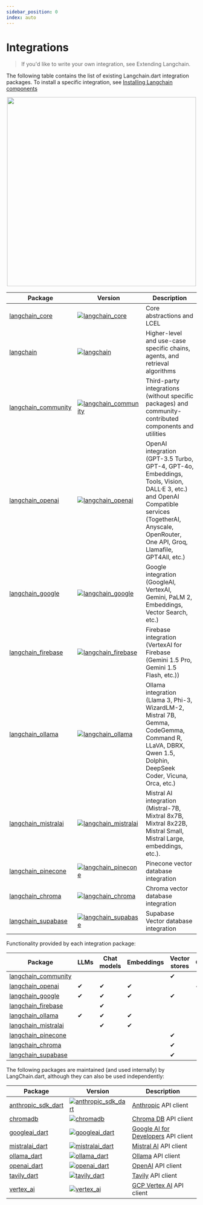 ```yaml
---
sidebar_position: 0
index: auto
---
```

# Integrations

> If you'd like to write your own integration, see Extending Langchain.

The following table contains the list of existing Langchain.dart integration packages. To install a specific integration, see [Installing Langchain components](/docs/03-how_to/01-installation.md)


<p align="center">
    <img src="https://raw.githubusercontent.com/davidmigloz/langchain_dart/main/docs/img/langchain_packages.png" width="500"></img>
</p>

| Package                                                             | Version                                                                                                                      | Description                                                                                                                                                                                             |
|---------------------------------------------------------------------|------------------------------------------------------------------------------------------------------------------------------|---------------------------------------------------------------------------------------------------------------------------------------------------------------------------------------------------------|
| [langchain_core](https://pub.dev/packages/langchain_core)           | [![langchain_core](https://img.shields.io/pub/v/langchain_core.svg)](https://pub.dev/packages/langchain_core)                | Core abstractions and LCEL                                                                                                                                                                              |
| [langchain](https://pub.dev/packages/langchain)                     | [![langchain](https://img.shields.io/pub/v/langchain.svg)](https://pub.dev/packages/langchain)                               | Higher-level and use-case specific chains, agents, and retrieval algorithms                                                                                                                             |
| [langchain_community](https://pub.dev/packages/langchain_community) | [![langchain_community](https://img.shields.io/pub/v/langchain_community.svg)](https://pub.dev/packages/langchain_community) | Third-party integrations (without specific packages) and community-contributed components and utilities                                                                                                 |
| [langchain_openai](https://pub.dev/packages/langchain_openai)       | [![langchain_openai](https://img.shields.io/pub/v/langchain_openai.svg)](https://pub.dev/packages/langchain_openai)          | OpenAI integration (GPT-3.5 Turbo, GPT-4, GPT-4o, Embeddings, Tools, Vision, DALL·E 3, etc.) and OpenAI Compatible services (TogetherAI, Anyscale, OpenRouter, One API, Groq, Llamafile, GPT4All, etc.) |
| [langchain_google](https://pub.dev/packages/langchain_google)       | [![langchain_google](https://img.shields.io/pub/v/langchain_google.svg)](https://pub.dev/packages/langchain_google)          | Google integration (GoogleAI, VertexAI, Gemini, PaLM 2, Embeddings, Vector Search, etc.)                                                                                                                |
| [langchain_firebase](https://pub.dev/packages/langchain_firebase)   | [![langchain_firebase](https://img.shields.io/pub/v/langchain_firebase.svg)](https://pub.dev/packages/langchain_firebase)    | Firebase integration (VertexAI for Firebase (Gemini 1.5 Pro, Gemini 1.5 Flash, etc.))                                                                                                                   |
| [langchain_ollama](https://pub.dev/packages/langchain_ollama)       | [![langchain_ollama](https://img.shields.io/pub/v/langchain_ollama.svg)](https://pub.dev/packages/langchain_ollama)          | Ollama integration (Llama 3, Phi-3, WizardLM-2, Mistral 7B, Gemma, CodeGemma, Command R, LLaVA, DBRX, Qwen 1.5, Dolphin, DeepSeek Coder, Vicuna, Orca, etc.)                                            |
| [langchain_mistralai](https://pub.dev/packages/langchain_mistralai) | [![langchain_mistralai](https://img.shields.io/pub/v/langchain_mistralai.svg)](https://pub.dev/packages/langchain_mistralai) | Mistral AI integration (Mistral-7B, Mixtral 8x7B, Mixtral 8x22B, Mistral Small, Mistral Large, embeddings, etc.).                                                                                       |
| [langchain_pinecone](https://pub.dev/packages/langchain_pinecone)   | [![langchain_pinecone](https://img.shields.io/pub/v/langchain_pinecone.svg)](https://pub.dev/packages/langchain_pinecone)    | Pinecone vector database integration                                                                                                                                                                    |
| [langchain_chroma](https://pub.dev/packages/langchain_chroma)       | [![langchain_chroma](https://img.shields.io/pub/v/langchain_chroma.svg)](https://pub.dev/packages/langchain_chroma)          | Chroma vector database integration                                                                                                                                                                      |
| [langchain_supabase](https://pub.dev/packages/langchain_supabase)   | [![langchain_supabase](https://img.shields.io/pub/v/langchain_supabase.svg)](https://pub.dev/packages/langchain_supabase)    | Supabase Vector database integration                                                                                                                                                                    |

Functionality provided by each integration package:

| Package                                                             | LLMs | Chat models | Embeddings | Vector stores | Chains | Agents | Tools |
|---------------------------------------------------------------------|------|-------------|------------|---------------|--------|--------|-------|
| [langchain_community](https://pub.dev/packages/langchain_community) |      |             |            | ✔             |        |        | ✔     |
| [langchain_openai](https://pub.dev/packages/langchain_openai)       | ✔    | ✔           | ✔          |               | ✔      | ✔      | ✔     |
| [langchain_google](https://pub.dev/packages/langchain_google)       | ✔    | ✔           | ✔          | ✔             |        |        |       |
| [langchain_firebase](https://pub.dev/packages/langchain_firebase)   |      | ✔           |            |               |        |        |       |
| [langchain_ollama](https://pub.dev/packages/langchain_ollama)       | ✔    | ✔           | ✔          |               |        |        |       |
| [langchain_mistralai](https://pub.dev/packages/langchain_mistralai) |      | ✔           | ✔          |               |        |        |       |
| [langchain_pinecone](https://pub.dev/packages/langchain_pinecone)   |      |             |            | ✔             |        |        |       |
| [langchain_chroma](https://pub.dev/packages/langchain_chroma)       |      |             |            | ✔             |        |        |       |
| [langchain_supabase](https://pub.dev/packages/langchain_supabase)   |      |             |            | ✔             |        |        |       |

The following packages are maintained (and used internally) by LangChain.dart, although they can also be used independently:

| Package                                                           | Version                                                                                                                   | Description                                                         | 
|-------------------------------------------------------------------|---------------------------------------------------------------------------------------------------------------------------|---------------------------------------------------------------------|
| [anthropic_sdk_dart](https://pub.dev/packages/anthropic_sdk_dart) | [![anthropic_sdk_dart](https://img.shields.io/pub/v/anthropic_sdk_dart.svg)](https://pub.dev/packages/anthropic_sdk_dart) | [Anthropic](https://docs.anthropic.com/en/api) API client           |
| [chromadb](https://pub.dev/packages/chromadb)                     | [![chromadb](https://img.shields.io/pub/v/chromadb.svg)](https://pub.dev/packages/chromadb)                               | [Chroma DB](https://trychroma.com/) API client                      |
| [googleai_dart](https://pub.dev/packages/googleai_dart)           | [![googleai_dart](https://img.shields.io/pub/v/googleai_dart.svg)](https://pub.dev/packages/googleai_dart)                | [Google AI for Developers](https://ai.google.dev/) API client       |
| [mistralai_dart](https://pub.dev/packages/mistralai_dart)         | [![mistralai_dart](https://img.shields.io/pub/v/mistralai_dart.svg)](https://pub.dev/packages/mistralai_dart)             | [Mistral AI](https://docs.mistral.ai/api) API client                |
| [ollama_dart](https://pub.dev/packages/ollama_dart)               | [![ollama_dart](https://img.shields.io/pub/v/ollama_dart.svg)](https://pub.dev/packages/ollama_dart)                      | [Ollama](https://ollama.ai/) API client                             |
| [openai_dart](https://pub.dev/packages/openai_dart)               | [![openai_dart](https://img.shields.io/pub/v/openai_dart.svg)](https://pub.dev/packages/openai_dart)                      | [OpenAI](https://platform.openai.com/docs/api-reference) API client |
| [tavily_dart](https://pub.dev/packages/tavily_dart)               | [![tavily_dart](https://img.shields.io/pub/v/tavily_dart.svg)](https://pub.dev/packages/tavily_dart)                      | [Tavily](https://tavily.com) API client                             |
| [vertex_ai](https://pub.dev/packages/vertex_ai)                   | [![vertex_ai](https://img.shields.io/pub/v/vertex_ai.svg)](https://pub.dev/packages/vertex_ai)                            | [GCP Vertex AI](https://cloud.google.com/vertex-ai) API client      |

